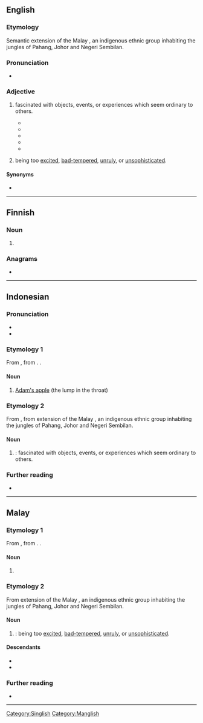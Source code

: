 ==English==

===Etymology===
Semantic extension of the Malay {{w|Jakun people|''Jakun''}}, an indigenous ethnic group inhabiting the jungles of Pahang, Johor and Negeri Sembilan.

===Pronunciation===
* {{IPA|en|/dʒʌkun/}}

===Adjective===
{{en-adj}}

# {{lb|en|informal|derogatory|Singapore}} fascinated with objects, events, or experiences which seem ordinary to others.
#* {{quote-book|en|date=February 9, 2009|title=The Jakun Tourist A Jakun Tourist’s Worst Nightmare…|
|passage=A '''jakun''' tourist’s worst nightmare…is an idiot who simply cannot see that people want to take photographs & simply stands right in front of the object jakun tourists want to photograph, & lingers around it.}}
#* {{quote-book|en|date=May 17, 2013|author=Joel Wong|title=ONE Asia MMA Summit 2013: The Recap|
|passage=Yes, it was one of the many '''jakun''' moments I had while in Singapore.}}
#* {{quote-book|en|date=December 26, 2015|author=The Halal Food Blog|title= Jinjja Chicken
|passage=And it’s popular foods in Korean culture that apparently so many of our readers are familiar with it all! But of course, we all '''jakun''' lah LOL.}}
#* {{quote-book|en|date=June 26, 2015|author=shaolintiger|title= Frog Porridge, Chicken Rice & the Journey Home
|passage=Sorry so '''jakun''', need to post a picture of my Uber because it looks like a Bentley.}}
#* {{quote-book|en|date=March 18, 2016|author=fatinabilaah||title= [Twitter feed]|passage=I was so '''jakun''' with the pen thingy and this happened hehe I feel like a kid.}}
# {{lb|en|informal|offensive|Malaysia}} being too [[excited]], [[bad-tempered]], [[unruly]], or [[unsophisticated]].

====Synonyms====
* {{l|en|sakai}}

[[Category:Singlish]]
[[Category:Manglish]]

----

==Finnish==

===Noun===
{{head|fi|noun form}}

# {{fi-form of|jakku|case=genitive|pl=singular}}

===Anagrams===
* {{anagrams|fi|a=ajknu|jukan|kujan}}

----

==Indonesian==

===Pronunciation===
* {{IPA|id|[ˈd͡ʒakʊn]}}
* {{hyphenation|id|ja|kun}}

===Etymology 1===
From {{bor|id|min|jakun}}, from {{der|id|ar|حُلْقُوم||throat; windpipe; esophagus}}. {{doublet|id|lekum}}.

====Noun====
{{id-noun}}

# [[Adam's apple]] (the lump in the throat)

===Etymology 2===
From {{bor|id|ms|jakun}}, from extension of the Malay {{w|Jakun people|''Jakun''}}, an indigenous ethnic group inhabiting the jungles of Pahang, Johor and Negeri Sembilan.

====Noun====
{{head|id|adj}}

# {{lb|id|dialect|Riau}} {{l|en|jakun}}: fascinated with objects, events, or experiences which seem ordinary to others.

===Further reading===
* {{R:KBBI Daring}}

{{C|id|Anatomy}}
----
==Malay==

===Etymology 1===
From {{bor|ms|min|jakun}}, from {{der|ms|ar|حُلْقُوم||throat; windpipe; esophagus}}. {{doublet|ms|halkum}}.

====Noun====
{{ms-noun}}

# {{alt sp|ms|halkum|t=[[Adam's apple]] (the lump in the throat)}}

===Etymology 2===
From extension of the Malay {{w|Jakun people|''Jakun''}}, an indigenous ethnic group inhabiting the jungles of Pahang, Johor and Negeri Sembilan.

====Noun====
{{head|ms|adj}}

# {{lb|ms|informal|offensive|Malaysia}} {{l|en|jakun}}: being too [[excited]], [[bad-tempered]], [[unruly]], or [[unsophisticated]].

====Descendants====
* {{desc|id|jakun}}
* {{desc|en|bor=1|jakun}}

===Further reading===
* {{R:PRPM}}

----